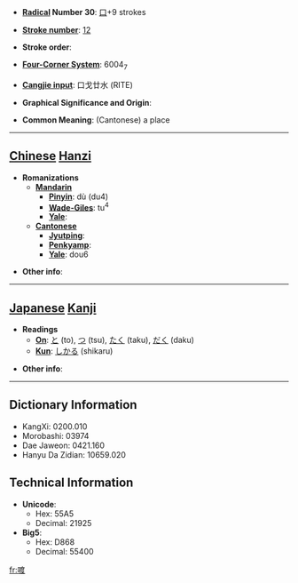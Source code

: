 * '''[[Wiktionary:Chinese radical index| Radical]] Number 30''': [[Wiktionary:Chinese radical index 口|口]]+9 strokes

* '''[[Wiktionary:Chinese total strokes index|Stroke number]]''': [[Wiktionary:Chinese total strokes index 12|12]]

* '''Stroke order''': 

* '''[[Wiktionary:Chinese four corner index|Four-Corner System]]''': 6004<sub>7</sub>

* '''[[Wiktionary:Chinese Cangjie index|Cangjie input]]''': 口戈廿水 (RITE)

* '''Graphical Significance and Origin''': 

* '''Common Meaning''': (Cantonese) a place

----

== [[Chinese]] [[Hanzi]] ==

* '''Romanizations'''
** '''[[Mandarin]]'''
*** '''[[Pinyin]]''': dù (du4)
*** '''[[Wade-Giles]]''': tu<sup>4</sup>
*** '''[[Yale]]''': 
** '''[[Cantonese]]'''
*** '''[[Jyutping]]''':
*** '''[[Penkyamp]]''': 
*** '''[[Yale]]''': dou6

* '''Other info''': 

----

== [[Japanese]] [[Kanji]] ==

* '''Readings'''
** '''[[On]]''': [[と]] (to), [[つ]] (tsu), [[たく]] (taku), [[だく]] (daku)
** '''[[Kun]]''': [[しかる]] (shikaru)

* '''Other info''':  

----

== Dictionary Information ==

* KangXi: 0200.010
* Morobashi: 03974
* Dae Jaweon: 0421.160
* Hanyu Da Zidian: 10659.020

== Technical Information ==

* '''Unicode''':
** Hex: 55A5
** Decimal: 21925
* '''Big5''':
** Hex: D868
** Decimal: 55400

[[fr:喥]]